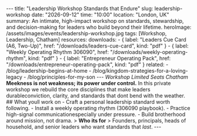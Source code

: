 --- title: "Leadership Workshop Standards that Endure" slug: leadership-workshop date: "2026-09-12" time: "10:00" location: "London, UK" summary: An intimate, high-impact workshop on standards, stewardship, and decision-making for leaders who build beyond their lifetime. heroImage: /assets/images/events/leadership-workshop.jpg tags: [Workshop, Leadership, Chatham] resources: downloads: - { label: "Leaders Cue Card (A6, Two-Up)", href: "/downloads/leaders-cue-card", kind: "pdf" } - { label: "Weekly Operating Rhythm 306090", href: "/downloads/weekly-operating-rhythm", kind: "pdf" } - { label: "Entrepreneur Operating Pack", href: "/downloads/entrepreneur-operating-pack", kind: "pdf" } related: - /blog/leadership-begins-at-home - /blog/kingdom-strategies-for-a-loving-legacy - /blog/principles-for-my-son --- _Workshop Limited Seats Chatham_ **Meekness is not weakness; its power under control.** In this private workshop we rebuild the core disciplines that make leaders durableconviction, clarity, and standards that dont bend with the weather. ## What youll work on - Craft a personal leadership standard worth following. - Install a weekly operating rhythm (306090 playbook). - Practice high-signal communicationespecially under pressure. - Build brotherhood around mission, not drama. > **Who its for** > Founders, principals, heads of household, and senior leaders who want standards that _last_. ---
